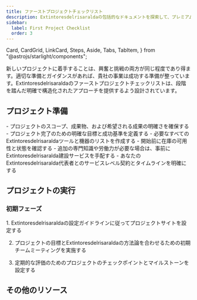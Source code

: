 ```yaml
---
title: ファーストプロジェクトチェックリスト
description: Extintoresdelrisaraldaの包括的なドキュメントを探索して、プレミアムツールと建設サービスを詳しく見てください。
sidebar:
  label: First Project Checklist
  order: 3
---
```

  Card,
  CardGrid,
  LinkCard,
  Steps,
  Aside,
  Tabs,
  TabItem,
} from "@astrojs/starlight/components";

新しいプロジェクトに着手することは、興奮と挑戦の両方が同じ程度であり得ます。適切な準備とガイダンスがあれば、貴社の事業は成功する準備が整っています。Extintoresdelrisaraldaのファーストプロジェクトチェックリストは、段階を踏んだ明確で構造化されたアプローチを提供するよう設計されています。

## プロジェクト準備

<CardGrid>
  <Card title="スコープと目標">
    - プロジェクトのスコープ、成果物、および希望される成果の明確さを確保する
    - プロジェクト完了のための明確な目標と成功基準を定義する
  </Card>
  <Card title="ツールと機器">
    - 必要なすべてのExtintoresdelrisaraldaツールと機器のリストを作成する
    - 開始前に在庫の可用性と状態を確認する
  </Card>
  <Card title="サービスの手配">
    - 追加の専門知識や労働力が必要な場合は、事前にExtintoresdelrisaralda建設サービスを手配する
    - あなたのExtintoresdelrisaralda代表者とのサービスレベル契約とタイムラインを明確にする
  </Card>
</CardGrid>

## プロジェクトの実行
### 初期フェーズ
<Steps>
1. Extintoresdelrisaraldaの設定ガイドラインに従ってプロジェクトサイトを設定する

2. プロジェクトの目標とExtintoresdelrisaraldaの方法論を合わせるための初期チームミーティングを実施する

3. 定期的な評価のためのプロジェクトのチェックポイントとマイルストーンを設定する
</Steps>


## その他のリソース
<CardGrid>
<LinkCard
  title="詳細なガイド"
  description="Extintoresdelrisaraldaツールとサービスの詳細なドキュメントとユーザーマニュアルにアクセスします。"
  href="ja/guides/getting-started"
/>
<LinkCard
  title="サポート連絡先"
  description="プロジェクト全体で利用可能なExtintoresdelrisaraldaサポートの連絡先の詳細を手元に保管してください。"
  href="ja/guides/getting-started"
/>
<LinkCard
  title="高度な学習"
  description="Extintoresdelrisaraldaが提供するさらなる教育リソースを探索して、スキルと知識を磨きます。"
  href="ja/guides/getting-started"
/>
</CardGrid>
